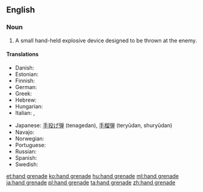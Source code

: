 {{wikipedia}}
==English==

===Noun===
{{en-noun|head=[[hand]] [[grenade]]}}

# {{military}} A small hand-held explosive device designed to be thrown at the enemy.

====Translations====
{{trans-top|explosive device}}
* Danish: {{t|da|håndgranat}}
* Estonian: {{t-|et|käsigranaat}}
* Finnish: {{t-|fi|käsikranaatti}}
* German: {{t|de|handgranate}}
* Greek: {{t+|el|χειροβομβίδα|f|tr=chirovomvída}}
* Hebrew: {{t-|he|רמון יד|tr=rimon yad}}
* Hungarian: {{t+|hu|kézigránát}}
* Italian: {{t+|it|granata|f}}, {{t-|it|bomba a mano|f}}
{{trans-mid}}
* Japanese: [[手投げ弾]] (tenagedan), [[手榴弾]] (teryūdan, shuryūdan)
* Navajo: {{tø|nv|dadilhóni aheltłʼidígíí}}
* Norwegian: {{t|no|håndgranat}}
* Portuguese: {{t-|pt|granada de mão|f}}
* Russian: {{t+|ru|граната|f|tr=granáta}}
* Spanish: {{t-|es|granada de mano|f}}
* Swedish: {{t-|sv|handgranat|c}}
{{trans-bottom}}

[[et:hand grenade]]
[[ko:hand grenade]]
[[hu:hand grenade]]
[[ml:hand grenade]]
[[ja:hand grenade]]
[[pl:hand grenade]]
[[ta:hand grenade]]
[[zh:hand grenade]]